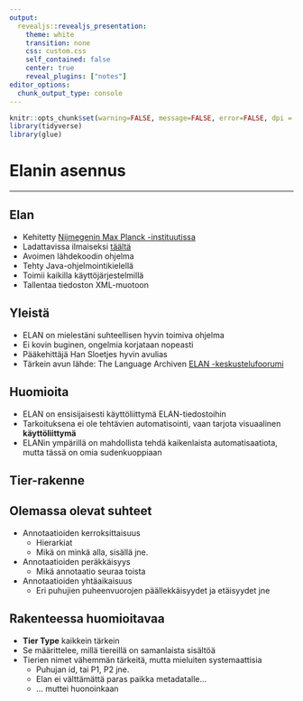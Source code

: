 ```yaml
---
output: 
  revealjs::revealjs_presentation:
    theme: white
    transition: none
    css: custom.css
    self_contained: false
    center: true
    reveal_plugins: ["notes"]
editor_options: 
  chunk_output_type: console
---
```


```r
knitr::opts_chunk$set(warning=FALSE, message=FALSE, error=FALSE, dpi = 400,fig.cap = "", cache = T, echo=TRUE)
library(tidyverse)
library(glue)
```

# Elanin asennus {data-background-image="map_small1.jpg" data-background-size="100%" .textbox}

---------------------------------------------------------------------

## Elan

- Kehitetty [Nijmegenin Max Planck -instituutissa](https://tla.mpi.nl/)
- Ladattavissa ilmaiseksi [täältä](https://tla.mpi.nl/tools/tla-tools/elan/)
- Avoimen lähdekoodin ohjelma
- Tehty Java-ohjelmointikielellä
- Toimii kaikilla käyttöjärjestelmillä
- Tallentaa tiedoston XML-muotoon

## Yleistä

- ELAN on mielestäni suhteellisen hyvin toimiva ohjelma
- Ei kovin buginen, ongelmia korjataan nopeasti
- Pääkehittäjä Han Sloetjes hyvin avulias
- Tärkein avun lähde: The Language Archiven [ELAN -keskustelufoorumi](https://tla.mpi.nl/forums/software/elan/)

## Huomioita

- ELAN on ensisijaisesti käyttöliittymä ELAN-tiedostoihin
- Tarkoituksena ei ole tehtävien automatisointi, vaan tarjota visuaalinen **käyttöliittymä**
- ELANin ympärillä on mahdollista tehdä kaikenlaista automatisaatiota, mutta tässä on omia sudenkuoppiaan

## Tier-rakenne

## {data-background-image="kuvat/annotation_mode_full.png" data-background-size="100%"}

## {data-background-image="kuvat/tier_dependencies.png" data-background-size="100%"}

## Olemassa olevat suhteet

- Annotaatioiden kerroksittaisuus
    - Hierarkiat
    - Mikä on minkä alla, sisällä jne.
- Annotaatioiden peräkkäisyys
    - Mikä annotaatio seuraa toista
- Annotaatioiden yhtäaikaisuus
    - Eri puhujien puheenvuorojen päällekkäisyydet ja etäisyydet jne

## {data-background-image="kuvat/annotation_mode_full.png" data-background-size="100%"}

## Rakenteessa huomioitavaa

- **Tier Type** kaikkein tärkein
- Se määrittelee, millä tiereillä on samanlaista sisältöä
- Tierien nimet vähemmän tärkeitä, mutta mieluiten systemaattisia
    - Puhujan id, tai P1, P2 jne.
    - Elan ei välttämättä paras paikka metadatalle…
    - … muttei huonoinkaan